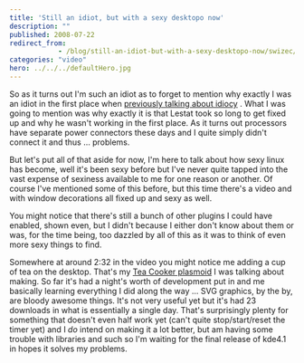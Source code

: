 ```yaml
---
title: 'Still an idiot, but with a sexy desktopo now'
description: ""
published: 2008-07-22
redirect_from: 
            - /blog/still-an-idiot-but-with-a-sexy-desktopo-now/swizec/91
categories: "video"
hero: ../../../defaultHero.jpg
---
```

So as it turns out I'm such an idiot as to forget to mention why exactly I was an idiot in the first place when [previously talking about idiocy](http://swizec.com/index.php/mode=news/id=339) . What I was going to mention was why exactly it is that Lestat took so long to get fixed up and why he wasn't working in the first place. As it turns out processors have separate power connectors these days and I quite simply didn't connect it and thus ... problems.

But let's put all of that aside for now, I'm here to talk about how sexy linux has become, well it's been sexy before but I've never quite tapped into the vast expense of sexiness available to me for one reason or another. Of course I've mentioned some of this before, but this time there's a video and with window decorations all fixed up and sexy as well.

You might notice that there's still a bunch of other plugins I could have enabled, shown even, but I didn't because I either don't know about them or was, for the time being, too dazzled by all of this as it was to think of even more sexy things to find.

Somewhere at around 2:32 in the video you might notice me adding a cup of tea on the desktop. That's my [Tea Cooker plasmoid](http://kde-look.org/content/show.php/Tea+Cooker?content=85564) I was talking about making. So far it's had a night's worth of development put in and me basically learning everything I did along the way ... SVG graphics, by the by, are bloody awesome things. It's not very useful yet but it's had 23 downloads in what is essentially a single day. That's surprisingly plenty for something that doesn't even half work yet (can't quite stop/start/reset the timer yet) and I _do_ intend on making it a lot better, but am having some trouble with libraries and such so I'm waiting for the final release of kde4.1 in hopes it solves my problems.